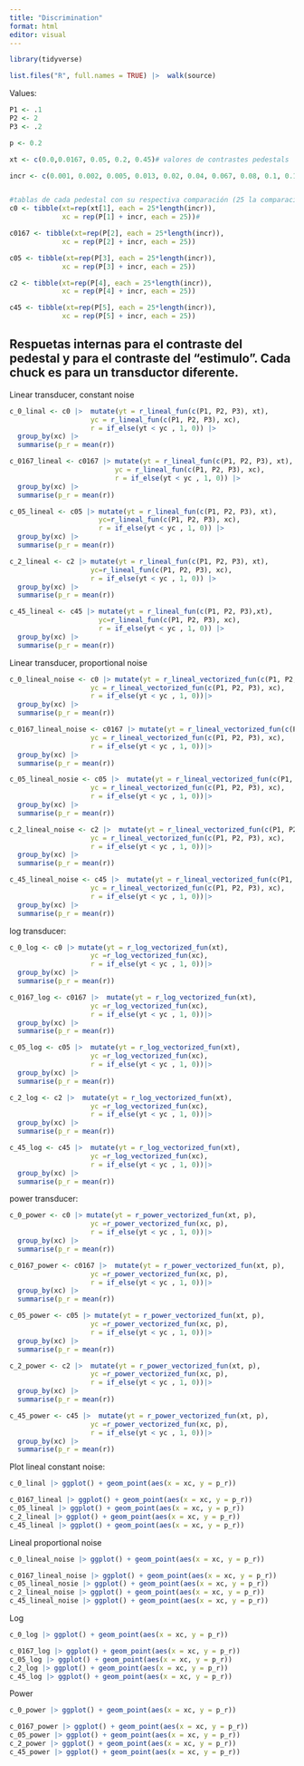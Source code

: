 ```yaml
---
title: "Discrimination"
format: html
editor: visual
---
```


```r
library(tidyverse)

list.files("R", full.names = TRUE) |>  walk(source)
```

Values:

```r

P1 <- .1
P2 <- 2
P3 <- .2

p <- 0.2
```

```r
xt <- c(0.0,0.0167, 0.05, 0.2, 0.45)# valores de contrastes pedestals

incr <- c(0.001, 0.002, 0.005, 0.013, 0.02, 0.04, 0.067, 0.08, 0.1, 0.17, 0.23, 0.31, 0.5)# lo que le sumo al pedestal


#tablas de cada pedestal con su respectiva comparación (25 la comparacion)
c0 <- tibble(xt=rep(xt[1], each = 25*length(incr)),
             xc = rep(P[1] + incr, each = 25))#

c0167 <- tibble(xt=rep(P[2], each = 25*length(incr)),
             xc = rep(P[2] + incr, each = 25)) 

c05 <- tibble(xt=rep(P[3], each = 25*length(incr)),
             xc = rep(P[3] + incr, each = 25))  

c2 <- tibble(xt=rep(P[4], each = 25*length(incr)),
             xc = rep(P[4] + incr, each = 25))  

c45 <- tibble(xt=rep(P[5], each = 25*length(incr)),
             xc = rep(P[5] + incr, each = 25))  

```

## Respuetas internas para el contraste del pedestal y para el contraste del "estimulo". Cada chuck es para un transductor diferente.

Linear transducer, constant noise

```r

c_0_linal <- c0 |>  mutate(yt = r_lineal_fun(c(P1, P2, P3), xt), 
                    yc = r_lineal_fun(c(P1, P2, P3), xc),
                    r = if_else(yt < yc , 1, 0)) |> 
  group_by(xc) |> 
  summarise(p_r = mean(r))

c_0167_lineal <- c0167 |> mutate(yt = r_lineal_fun(c(P1, P2, P3), xt), 
                          yc = r_lineal_fun(c(P1, P2, P3), xc),
                          r = if_else(yt < yc , 1, 0)) |> 
  group_by(xc) |> 
  summarise(p_r = mean(r))

c_05_lineal <- c05 |> mutate(yt = r_lineal_fun(c(P1, P2, P3), xt), 
                      yc=r_lineal_fun(c(P1, P2, P3), xc),
                      r = if_else(yt < yc , 1, 0)) |> 
  group_by(xc) |> 
  summarise(p_r = mean(r))

c_2_lineal <- c2 |> mutate(yt = r_lineal_fun(c(P1, P2, P3), xt),
                    yc=r_lineal_fun(c(P1, P2, P3), xc),
                    r = if_else(yt < yc , 1, 0)) |> 
  group_by(xc) |> 
  summarise(p_r = mean(r))

c_45_lineal <- c45 |> mutate(yt = r_lineal_fun(c(P1, P2, P3),xt), 
                      yc=r_lineal_fun(c(P1, P2, P3), xc),
                      r = if_else(yt < yc , 1, 0)) |> 
  group_by(xc) |> 
  summarise(p_r = mean(r))

```

Linear transducer, proportional noise

```r
c_0_lineal_noise <- c0 |> mutate(yt = r_lineal_vectorized_fun(c(P1, P2, P3), xt), 
                    yc = r_lineal_vectorized_fun(c(P1, P2, P3), xc),
                    r = if_else(yt < yc , 1, 0))|> 
  group_by(xc) |> 
  summarise(p_r = mean(r))

c_0167_lineal_noise <- c0167 |> mutate(yt = r_lineal_vectorized_fun(c(P1, P2, P3), xt), 
                    yc = r_lineal_vectorized_fun(c(P1, P2, P3), xc),
                    r = if_else(yt < yc , 1, 0))|> 
  group_by(xc) |> 
  summarise(p_r = mean(r))

c_05_lineal_nosie <- c05 |>  mutate(yt = r_lineal_vectorized_fun(c(P1, P2, P3), xt), 
                    yc = r_lineal_vectorized_fun(c(P1, P2, P3), xc),
                    r = if_else(yt < yc , 1, 0))|> 
  group_by(xc) |> 
  summarise(p_r = mean(r))

c_2_lineal_noise <- c2 |>  mutate(yt = r_lineal_vectorized_fun(c(P1, P2, P3), xt), 
                    yc = r_lineal_vectorized_fun(c(P1, P2, P3), xc),
                    r = if_else(yt < yc , 1, 0))|> 
  group_by(xc) |> 
  summarise(p_r = mean(r))

c_45_lineal_noise <- c45 |>  mutate(yt = r_lineal_vectorized_fun(c(P1, P2, P3), xt), 
                    yc = r_lineal_vectorized_fun(c(P1, P2, P3), xc),
                    r = if_else(yt < yc , 1, 0))|> 
  group_by(xc) |> 
  summarise(p_r = mean(r))

```

log transducer:

```r
c_0_log <- c0 |> mutate(yt = r_log_vectorized_fun(xt), 
                    yc =r_log_vectorized_fun(xc),
                    r = if_else(yt < yc , 1, 0))|> 
  group_by(xc) |> 
  summarise(p_r = mean(r))

c_0167_log <- c0167 |>  mutate(yt = r_log_vectorized_fun(xt), 
                    yc =r_log_vectorized_fun(xc),
                    r = if_else(yt < yc , 1, 0))|> 
  group_by(xc) |> 
  summarise(p_r = mean(r))

c_05_log <- c05 |>  mutate(yt = r_log_vectorized_fun(xt), 
                    yc =r_log_vectorized_fun(xc),
                    r = if_else(yt < yc , 1, 0))|> 
  group_by(xc) |> 
  summarise(p_r = mean(r))

c_2_log <- c2 |>  mutate(yt = r_log_vectorized_fun(xt), 
                    yc =r_log_vectorized_fun(xc),
                    r = if_else(yt < yc , 1, 0))|> 
  group_by(xc) |> 
  summarise(p_r = mean(r))

c_45_log <- c45 |>  mutate(yt = r_log_vectorized_fun(xt), 
                    yc =r_log_vectorized_fun(xc),
                    r = if_else(yt < yc , 1, 0))|> 
  group_by(xc) |> 
  summarise(p_r = mean(r))

```

power transducer:

```r
c_0_power <- c0 |> mutate(yt = r_power_vectorized_fun(xt, p), 
                    yc =r_power_vectorized_fun(xc, p),
                    r = if_else(yt < yc , 1, 0))|> 
  group_by(xc) |> 
  summarise(p_r = mean(r))

c_0167_power <- c0167 |>  mutate(yt = r_power_vectorized_fun(xt, p), 
                    yc =r_power_vectorized_fun(xc, p),
                    r = if_else(yt < yc , 1, 0))|> 
  group_by(xc) |> 
  summarise(p_r = mean(r))

c_05_power <- c05 |> mutate(yt = r_power_vectorized_fun(xt, p), 
                    yc =r_power_vectorized_fun(xc, p),
                    r = if_else(yt < yc , 1, 0))|> 
  group_by(xc) |> 
  summarise(p_r = mean(r))

c_2_power <- c2 |>  mutate(yt = r_power_vectorized_fun(xt, p), 
                    yc =r_power_vectorized_fun(xc, p),
                    r = if_else(yt < yc , 1, 0))|> 
  group_by(xc) |> 
  summarise(p_r = mean(r))

c_45_power <- c45 |>  mutate(yt = r_power_vectorized_fun(xt, p), 
                    yc =r_power_vectorized_fun(xc, p),
                    r = if_else(yt < yc , 1, 0))|> 
  group_by(xc) |> 
  summarise(p_r = mean(r))
```

Plot lineal constant noise:

```r
c_0_linal |> ggplot() + geom_point(aes(x = xc, y = p_r))

c_0167_lineal |> ggplot() + geom_point(aes(x = xc, y = p_r))
c_05_lineal |> ggplot() + geom_point(aes(x = xc, y = p_r))
c_2_lineal |> ggplot() + geom_point(aes(x = xc, y = p_r))
c_45_lineal |> ggplot() + geom_point(aes(x = xc, y = p_r))

```

Lineal proportional noise

```r
c_0_lineal_noise |> ggplot() + geom_point(aes(x = xc, y = p_r))

c_0167_lineal_noise |> ggplot() + geom_point(aes(x = xc, y = p_r))
c_05_lineal_nosie |> ggplot() + geom_point(aes(x = xc, y = p_r))
c_2_lineal_noise |> ggplot() + geom_point(aes(x = xc, y = p_r))
c_45_lineal_noise |> ggplot() + geom_point(aes(x = xc, y = p_r))
```

Log

```r
c_0_log |> ggplot() + geom_point(aes(x = xc, y = p_r))

c_0167_log |> ggplot() + geom_point(aes(x = xc, y = p_r))
c_05_log |> ggplot() + geom_point(aes(x = xc, y = p_r))
c_2_log |> ggplot() + geom_point(aes(x = xc, y = p_r))
c_45_log |> ggplot() + geom_point(aes(x = xc, y = p_r))
```

Power

```r
c_0_power |> ggplot() + geom_point(aes(x = xc, y = p_r))

c_0167_power |> ggplot() + geom_point(aes(x = xc, y = p_r))
c_05_power |> ggplot() + geom_point(aes(x = xc, y = p_r))
c_2_power |> ggplot() + geom_point(aes(x = xc, y = p_r))
c_45_power |> ggplot() + geom_point(aes(x = xc, y = p_r))
```
